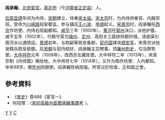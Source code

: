 '''阎承翰'''{{BD|947年||1014年|}}，[[北宋|北宋]][[宦官|宦官]]。[[真定府|真定府]]（今[[河南省|河南省]][[正定县|正定县]]）人。

[[后周|后周]][[显德|显德]]年间为内侍，[[宋朝|宋朝]]建立，侍奉[[宋太祖|宋太祖]]。[[宋太宗|宋太宗]]时，为内侍供奉官、内殿崇班。受命为[[川峡路|川峡路]]招安都监，参与镇压[[王小波|王小波]]、[[李顺_(宋朝)|李顺]]起义。[[宋真宗|宋真宗]]时，阎承翰任[[西京|西京]]作坊使、内侍右班副都知。[[咸平|咸平]]三年（1000年），[[黄河|黄河]]在[[郓州|郓州]]决口，派他护塞。咸平五年（1002年），代韩守英为[[镇州|镇州]]、[[定州|定州]]、高阳关三路排阵都钤辖，请凿渠引唐河水以通馈运。[[景德|景德]]初年，与荆嗣等筑垒备御，[[契丹国|契丹国]]谋攻[[顺安军|顺安军]]，宋真宗派他发精兵筑垒抵御。后[[宋朝|宋朝]]与契丹结好，阎承翰主交聘事。领[[廉州|廉州]][[刺史|刺史]]，勾当群牧使。[[大中祥符|大中祥符]]元年（1008年），改西京左藏库使。大中祥符二年（1013年），宋真宗制《内侍箴》赐给他，大中祥符七年（1014年），又升为南作坊使、入内都知。卒年68岁。赠[[怀州|怀州]]防御使。阎承翰性格刚强，所至过於检查，乏和懿之誉。
== 參考資料 ==
* 《[[宋史|宋史]]》卷466《宦官一》
* 何冠環：〈[http://www.chineseupress.com/chinesepress/journal/ICS61/ICS61_69-100.pdf 宋初高級內臣閻承翰事蹟考] {{Wayback|url=http://www.chineseupress.com/chinesepress/journal/ICS61/ICS61_69-100.pdf |date=20170925132118 }}〉。
[[Category:宋朝宦官|Y]]
[[Category:正定人|Y]]
[[Category:閻姓|C]]